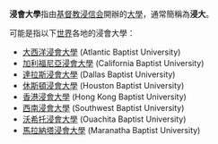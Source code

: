 '''浸會大學'''指由[[基督教|基督教]][[浸信会|浸信会]]開辦的[[大學|大學]]，通常簡稱為'''浸大'''。

可能是指以下[[世界|世界]]各地的浸會大學：

* [[大西洋浸會大學|大西洋浸會大學]] (Atlantic Baptist University)
* [[加利福尼亞浸會大學|加利福尼亞浸會大學]] (California Baptist University)
* [[達拉斯浸會大學|達拉斯浸會大學]] (Dallas Baptist University)
* [[休斯頓浸會大學|休斯頓浸會大學]] (Houston Baptist University)
* [[香港浸會大學|香港浸會大學]] (Hong Kong Baptist University)
* [[西南浸會大學|西南浸會大學]] (Southwest Baptist University)
* [[沃希托浸會大學|沃希托浸會大學]] (Ouachita Baptist University)
* [[馬拉納塔浸會大學|馬拉納塔浸會大學]] (Maranatha Baptist University)
{{disambig|Cat=四字教育机构消歧义}}